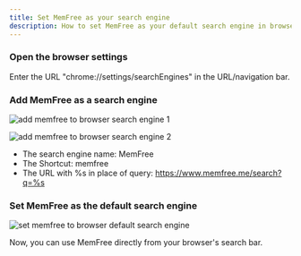 ```yaml
---
title: Set MemFree as your search engine
description: How to set MemFree as your default search engine in browser
---
```


<Steps>

### Open the browser settings

Enter the URL "chrome://settings/searchEngines" in the URL/navigation bar.

### Add MemFree as a search engine

<img
    className="mt-4 overflow-hidden rounded-lg border"
    src="/images/doc/add-search-engine1.png"
    alt="add memfree to browser search engine 1"
/>

<img
    className="mt-4 overflow-hidden rounded-lg border"
    src="/images/doc/add-search-engine2.png"
    alt="add memfree to browser search engine 2"
/>

-   The search engine name: MemFree
-   The Shortcut: memfree
-   The URL with %s in place of query: https://www.memfree.me/search?q=%s

### Set MemFree as the default search engine

<img
    className="mt-4 overflow-hidden rounded-lg border"
    src="/images/doc/default-search-engine.png"
    alt="set memfree to browser default search engine"
/>
</Steps>

Now, you can use MemFree directly from your browser's search bar.
